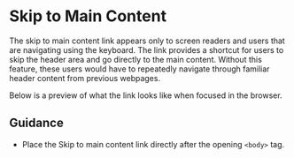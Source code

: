 
<Meta of={SkipToMainContentStories} />

# Skip to Main Content

The skip to main content link appears only to screen readers and users that are navigating using the keyboard. The link provides a shortcut for users to skip the header area and go directly to the main content. Without this feature, these users would have to repeatedly navigate through familiar header content from previous webpages.

Below is a preview of what the link looks like when focused in the browser.

<Canvas of={SkipToMainContentStories.Base} />

## Guidance
* Place the Skip to main content link directly after the opening `<body>` tag.
